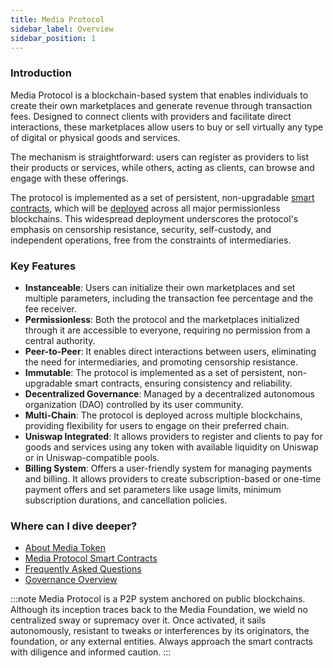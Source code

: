 ```yaml
---
title: Media Protocol
sidebar_label: Overview
sidebar_position: 1
---
```


### Introduction

Media Protocol is a blockchain-based system that enables individuals to create their own marketplaces and generate revenue through transaction fees. Designed to connect clients with providers and facilitate direct interactions, these marketplaces allow users to buy or sell virtually any type of digital or physical goods and services. 

The mechanism is straightforward: users can register as providers to list their products or services, while others, acting as clients, can browse and engage with these offerings.

The protocol is implemented as a set of persistent, non-upgradable [smart contracts](/smart-contracts/overview), which will be [deployed](/smart-contracts/deployment-addresses) across all major permissionless blockchains. This widespread deployment underscores the protocol's emphasis on censorship resistance, security, self-custody, and independent operations, free from the constraints of intermediaries.


### Key Features
- **Instanceable**: Users can initialize their own marketplaces and set multiple parameters, including the transaction fee percentage and the fee receiver.
- **Permissionless**: Both the protocol and the marketplaces initialized through it are accessible to everyone, requiring no permission from a central authority.
- **Peer-to-Peer**: It enables direct interactions between users, eliminating the need for intermediaries, and promoting censorship resistance.
- **Immutable**: The protocol is implemented as a set of persistent, non-upgradable smart contracts, ensuring consistency and reliability.
- **Decentralized Governance**: Managed by a decentralized autonomous organization (DAO) controlled by its user community.
- **Multi-Chain**: The protocol is deployed across multiple blockchains, providing flexibility for users to engage on their preferred chain.
- **Uniswap Integrated**: It allows providers to register and clients to pay for goods and services using any token with available liquidity on Uniswap or in Uniswap-compatible pools.
- **Billing System**: Offers a user-friendly system for managing payments and billing. It allows providers to create subscription-based or one-time payment offers and set parameters like usage limits, minimum subscription durations, and cancellation policies.


### Where can I dive deeper?

- [About Media Token](/media-token)
- [Media Protocol Smart Contracts](/smart-contracts/overview)
- [Frequently Asked Questions](/faq)
- [Governance Overview](/governance/overview)


:::note
Media Protocol is a P2P system anchored on public blockchains. Although its inception traces back to the Media Foundation, we wield no centralized sway or supremacy over it. Once activated, it sails autonomously, resistant to tweaks or interferences by its originators, the foundation, or any external entities. Always approach the smart contracts with diligence and informed caution.
:::

